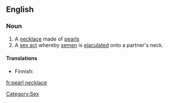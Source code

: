 ==English==
{{wikipedia}}

===Noun===
{{en-noun}}

# A [[necklace]] made of [[pearl]]s
# A [[sex act]] whereby [[semen]] is [[ejaculated]] onto a partner's neck.

====Translations====
{{trans-top|piece of jewelry}}
* Finnish: {{t+|fi|helminauha}}
{{trans-mid}}
{{trans-bottom}}

[[Category:Sex]]

[[fr:pearl necklace]]